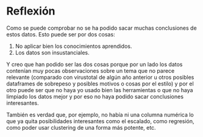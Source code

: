 # Reflexión

Como se puede comprobar no se ha podido sacar muchas conclusiones de estos datos. 
Esto puede ser por dos cosas:

1) No aplicar bien los conocimientos aprendidos.
2) Los datos son insustanciales.

Y creo que han podido ser las dos cosas porque por un lado los datos contenían muy pocas observaciones
sobre un tema que no parece relevante (comparado con virustotal de algún año anterior u otros posibles dataframes de sobrepeso y posibles motivos o cosas por el estilo) y por el otro puede ser que no haya yo usado bien las herramientas o que no haya limpiado los datos mejor y por eso no haya podido sacar conclusiones interesantes.

También es verdad que, por ejemplo, no había ni una columna numérica lo que ya quita posibilidades interesantes como el escalado, como regresión, como poder usar clustering de una forma más potente, etc.




